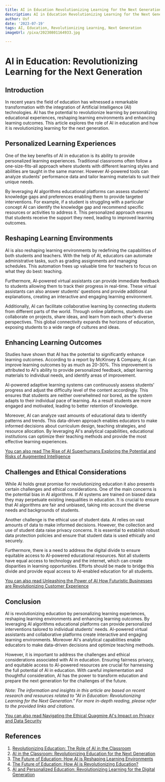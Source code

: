 ```yaml
---
title: AI in Education Revolutionizing Learning for the Next Generation
description: AI in Education Revolutionizing Learning for the Next Generation
author: Usf
date: '2023-07-19'
tags: AI, Education, Revolutionizing Learning, Next Generation
imageUrl: /pixa/20230801164933.jpg

---
```

# AI in  Education: Revolutionizing Learning for  the Next Generation

##  Introduction

In recent years the field of education has witnessed a remarkable transformation with the integration of  Artificial Intelligence (AI) technologies. AI has the potential to revolutionize learning by personalizing educational experiences, reshaping learning  environments and enhancing learning outcomes. This article explores the role  of AI in education and how it is revolutionizing learning  for the next generation.

## Personalized Learning Experiences

One of the key benefits of AI in education is  its  ability to provide personalized learning experiences.  Traditional classrooms often follow  a  one-size-fits-all  approach  where  students with different learning styles and abilities are  taught in the same manner. However AI-powered tools can analyze students' performance data and tailor learning materials to suit their unique needs.

By leveraging AI algorithms educational platforms can  assess students' knowledge gaps and preferences  enabling  them to provide targeted interventions. For example, if a  student is struggling with a particular  concept AI can identify the knowledge gap and recommend specific  resources or activities to address it. This personalized approach ensures that students receive the support they need, leading to improved  learning outcomes.

## Reshaping  Learning Environments

AI  is  also reshaping learning environments by redefining the capabilities of both students and teachers. With the help of AI, educators can automate administrative tasks, such as grading assignments and managing schedules. This automation frees up valuable time for teachers to focus on what they do best: teaching.

Furthermore, AI-powered virtual assistants can provide immediate feedback to students allowing them to track their  progress in real-time. These virtual assistants can also  answer students' questions and provide additional  explanations, creating an interactive and engaging learning environment.

Additionally, AI  can facilitate collaborative learning by connecting students from different parts of the  world. Through online platforms,  students can collaborate on projects,  share ideas, and learn from each other's diverse perspectives. This global connectivity  expands the horizons of education, exposing students to a wide range of  cultures and ideas.

## Enhancing Learning Outcomes

Studies have shown that  AI has the  potential to significantly enhance learning outcomes. According to a report by McKinsey & Company, AI can  improve learning outcomes by as much as 20-30%. This  improvement is attributed to AI's ability to provide personalized feedback, adapt learning materials to  individual needs, and identify areas of improvement.

AI-powered adaptive learning systems can continuously  assess students' progress and adjust the difficulty level  of the content accordingly. This ensures that students are neither overwhelmed nor bored, as the system adapts to their individual pace of learning. As  a result students are more engaged and motivated, leading to better retention of knowledge.

Moreover, AI can analyze  vast amounts of educational data to identify patterns and trends. This data-driven approach enables  educators to make  informed decisions about curriculum design, teaching strategies, and resource allocation. By leveraging AI's analytical capabilities, educational institutions can optimize their teaching methods and provide the  most effective learning experiences.

[You can also read The Rise of AI Superhumans Exploring the Potential and  Risks of Augmented Intelligence](The%20Rise%20of%20AI%20Superhumans%20Exploring%20the%20Potential%20and%20Risks%20of%20Augmented%20Intelligence)


##  Challenges and Ethical Considerations

While AI holds great promise  for revolutionizing education it  also presents certain challenges and ethical considerations. One of the main  concerns is the potential bias  in AI algorithms. If AI systems are trained on biased data they may perpetuate existing inequalities in  education. It is crucial to ensure that AI algorithms are  fair and unbiased,  taking into account the diverse needs  and backgrounds of students.

Another challenge is the ethical use of student data. AI relies on vast amounts of data to make informed  decisions.  However, the collection and use of student data raise privacy concerns. It is essential to establish robust data protection policies and ensure that student data is used ethically and securely.

Furthermore, there is a need to  address  the digital divide to ensure  equitable access to AI-powered educational resources. Not all students have equal  access to technology and the internet, which  can  create disparities in learning opportunities. Efforts should be made to bridge this divide and provide equal access to AI-enabled education for all students.

[You can also read  Unleashing the Power of AI How Futuristic Businesses are Revolutionizing Customer Experience](Unleashing%20the%20Power%20of%20AI%20How%20Futuristic%20Businesses%20are%20Revolutionizing%20Customer%20Experience)


## Conclusion

AI is revolutionizing education by personalizing learning experiences, reshaping learning environments and enhancing  learning outcomes. By leveraging AI algorithms educational platforms can provide personalized interventions tailored to individual students' needs. AI-powered virtual assistants and collaborative platforms create interactive and engaging learning environments.  Moreover AI's analytical capabilities enable educators to make data-driven decisions  and optimize teaching methods.

However, it is important to address  the challenges and ethical considerations associated with AI in education. Ensuring  fairness privacy, and equitable access to AI-powered  resources are crucial for harnessing the  full potential of AI in education. With careful implementation and thoughtful consideration, AI has the  power  to transform education and prepare the next generation for the challenges of the future.

*Note: The  information and insights in this article are  based on recent research and resources  related to "AI in Education: Revolutionizing Learning for the Next Generation." For  more in-depth reading, please refer to the provided links  and citations.*

[You can also read Navigating the Ethical Quagmire AI's  Impact  on Privacy and  Data Security](Navigating%20the%20Ethical%20Quagmire%20AI%27s%20Impact%20on%20Privacy%20and%20Data%20Security)


## References

1. [Revolutionizing Education:  The Role  of AI in the Classroom](https://www.analyticsinsight.net/revolutionizing-education-the-role-of-ai-in-the-classroom/)
2. [AI in the Classroom: Revolutionizing Education for the Next Generation](https://ts2.space/en/ai-in-the-classroom-revolutionizing-education-for-the-next-generation/)
3. [The Future of Education: How AI is Reshaping Learning  Environments](https://www.wevideo.com/blog/ai-in-education-reshaping-learning-environments)
4. [The Future of Education: How AI is  Revolutionizing Education?](https://www.linkedin.com/pulse/future-education-how-ai-revolutionizing-swapnil-dharmadhikari)
5. [AI and Personalized  Education: Revolutionizing Learning for the Digital Generation](https://www.linkedin.com/pulse/ai-personalized-education-revolutionizing-learning-digital-hung-phan)